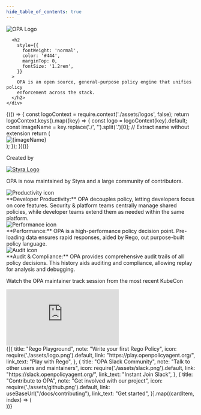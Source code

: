 ```yaml
---
hide_table_of_contents: true
---
```




<div style={{ display: 'block', maxWidth: '75rem', width: '100%', margin: '0 auto' }}>

<div style={{ display: 'flex', flexWrap: 'wrap', marginBottom: '2rem' }}>
  <div style={{ flex: '1' }}>
    <div style={{
        backgroundColor: '#e6f4ff',
        padding: '4rem 2rem',
        textAlign: 'center',
        color: '#003366',
        borderRadius: '1rem',
        marginBottom: '2rem',
        minWidth: '30rem',
      }}>
    <img src={require('./assets/logo-text.png').default} alt="OPA Logo" style={{ width: '80%', marginBottom: '1rem', maxWidth: "30rem" }} />

      <h2
        style={{
          fontWeight: 'normal',
          color: '#444',
          marginTop: 0,
          fontSize: '1.2rem',
        }}
      >
        OPA is an open source, general-purpose policy engine that unifies policy
        enforcement across the stack.
      </h2>
    </div>
  </div>
  <div style={{flex: '1.5', minWidth: '400px', padding: '0rem 1rem' }}>
    <PlaygroundExample dir={require.context('./_examples/admin')} />
  </div>
</div>
</div>

<div style={{ display: 'block', maxWidth: '60rem', width: '100%', margin: '0 auto' }}>

<div style={{ margin: '0 auto', display: 'flex', flexWrap: 'wrap', gap: '1rem', justifyContent: 'center' }}>
  {(() => {
    const logoContext = require.context('./assets/logos', false);
    return logoContext.keys().map((key) => {
      const logo = logoContext(key).default;
      const imageName = key.replace('./', '').split('.')[0]; // Extract name without extension
      return (
        <div key={key} style={{ width: '6rem', height: '6rem', display: 'flex', alignItems: 'center', justifyContent: 'center' }}>
          <img src={logo} alt={imageName} style={{ maxWidth: '80%', maxHeight: '80%' }} />
        </div>
      );
    });
  })()}
</div>

<p style={{ textAlign: 'center', fontSize: '1.1rem', marginBottom: '1rem' }}>Created by</p>

<p
  style={{
    display: 'flex',
    alignItems: 'center',
    justifyContent: 'center',
    gap: '0.5rem',
    flexWrap: 'wrap',
    textAlign: 'center',
    marginBottom: '0rem',
  }}
>
  <a href="https://styra.com" target="_blank" rel="noopener noreferrer">
    <img
      src={require('./assets/styra.png').default}
      alt="Styra Logo"
      style={{ width: '6rem' }}
    />
  </a>
</p>

<p style={{ textAlign: 'center', fontSize: '0.8rem', color: '#555', marginTop: '1rem' }}>OPA is now maintained by Styra and a large community of contributors.</p>

<div style={{
    margin: '2rem auto',
    display: 'flex',
    flexWrap: 'wrap',
    gap: '1rem',
    justifyContent: 'center',
    width: '100%',
    maxWidth: '40rem'
}}>
<div style={{
  display: 'grid',
  gridTemplateColumns: '6rem 1fr',
  gap: '1rem',
  alignItems: 'center',
}}>
  <img
    src={require('./assets/icons/productivity.png').default}
    alt="Productivity icon"
    style={{
      display: 'block',
      width: '100%',
      height: 'auto',
    }}
  />
  <div>
    **Developer Productivity:** OPA decouples policy, letting developers focus on core features. Security & platform teams centrally manage shared policies, while developer teams extend them as needed within the same platform.
  </div>
</div>

<div style={{
  display: 'grid',
  gridTemplateColumns: '6rem 1fr',
  gap: '1rem',
  alignItems: 'center',
}}>
  <img
    src={require('./assets/icons/performance.png').default}
    alt="Performance icon"
     style={{
      display: 'block',
      width: '100%',
      height: 'auto',
    }}
  />
  <div>
    **Performance:** OPA is a high-performance policy decision point. Pre-loading data ensures rapid responses, aided by Rego, out purpose-built policy language.
  </div>
</div>

<div style={{
  display: 'grid',
  gridTemplateColumns: '6rem 1fr',
  gap: '1rem',
  alignItems: 'center',
}}>
  <img
    src={require('./assets/icons/audit.png').default}
    alt="Audit icon"
     style={{
      display: 'block',
      width: '100%',
      height: 'auto',
    }}
  />
  <div>
    **Audit & Compliance:** OPA provides comprehensive audit trails of all policy decisions. This history aids auditing and compliance, allowing replay for analysis and debugging.
  </div>
</div>
</div>


<div
  style={{
    marginTop: "2rem",
    display: "flex",
    flexWrap: "wrap",
    justifyContent: "center",
    gap: 20,
  }}
>
</div>

<div style={{
  width: '100%',
  maxWidth: '70rem',
  margin: '2rem auto',
  backgroundColor: '#e6f4ff',
  padding: '2rem 2rem',
  color: '#003366',
  borderRadius: '1rem',
}}>
  <p style={{ textAlign: 'center', fontSize: '1.25rem', marginBottom: '2rem' }}>
    Watch the OPA maintainer track session from the most recent KubeCon
  </p>
  <div style={{
    position: 'relative',
    width: '100%',
    paddingBottom: '56.25%',
    height: 0,
    overflow: 'hidden'
  }}>
    <iframe
      style={{
        position: 'absolute',
        top: 0,
        left: 0,
        width: '100%',
        height: '100%',
        border: '0.2rem solid #003366',
      }}
      src="https://www.youtube.com/embed/XtA-NKoJDaI?si=kLMaOmcEqbXGig23"
      title="YouTube video player"
      frameborder="0"
      allow="accelerometer; autoplay; clipboard-write; encrypted-media; gyroscope; picture-in-picture; web-share"
      referrerpolicy="strict-origin-when-cross-origin"
      allowfullscreen
    ></iframe>
  </div>
</div>


<div
  style={{
    marginTop: "2rem",
    display: "flex",
    flexWrap: "wrap",
    justifyContent: "center",
    gap: "20px", /* Added 'px' for proper CSS unit */
  }}
>
  {[{
    title: "Rego Playground",
    note: "Write your first Rego Policy",
    icon: require('./assets/logo.png').default,
    link: "https://play.openpolicyagent.org/",
    link_text: "Play with Rego",
  },
  {
    title: "OPA Slack Community",
    note: "Talk to other users and maintainers",
    icon: require('./assets/slack.png').default,
    link: "https://slack.openpolicyagent.org/",
    link_text: "Instant Join Slack",
  },
  {
    title: "Contribute to OPA",
    note: "Get involved with our project",
    icon: require('./assets/github.png').default,
    link: useBaseUrl("/docs/contributing"),
    link_text: "Get started",
  }].map((cardItem, index) => (
    <div key={index} style={{ flex: "1 1 30%", minWidth: "250px", maxWidth: "400px" }}>
      <Card item={cardItem} />
    </div>
  ))}
</div>

</div>
